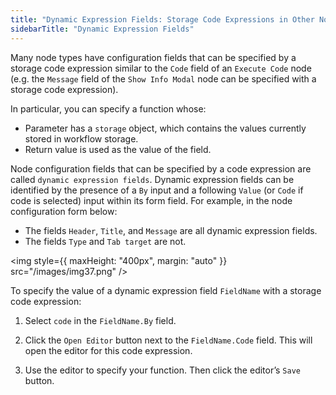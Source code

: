 ```yaml
---
title: "Dynamic Expression Fields: Storage Code Expressions in Other Node Types"
sidebarTitle: "Dynamic Expression Fields"
---
```


Many node types have configuration fields that can be specified by a storage code expression similar to the `Code` field of an `Execute Code` node (e.g. the `Message` field of the `Show Info Modal` node can be specified with a storage code expression).

In particular, you can specify a function whose:

- Parameter has a `storage` object, which contains the values currently stored in workflow storage.
- Return value is used as the value of the field.

Node configuration fields that can be specified by a code expression are called `dynamic expression fields`. Dynamic expression fields can be identified by the presence of a `By` input and a following `Value` (or `Code` if code is selected) input within its form field. For example, in the node configuration form below:

- The fields `Header`, `Title`, and `Message` are all dynamic expression fields.
- The fields `Type` and `Tab target` are not.

<img style={{ maxHeight: "400px", margin: "auto" }} src="/images/img37.png" />

To specify the value of a dynamic expression field `FieldName` with a storage code expression:

1. Select `code` in the `FieldName.By` field.

2. Click the `Open Editor` button next to the `FieldName.Code` field. This will open the editor for this code expression.

3. Use the editor to specify your function. Then click the editor’s `Save` button.
